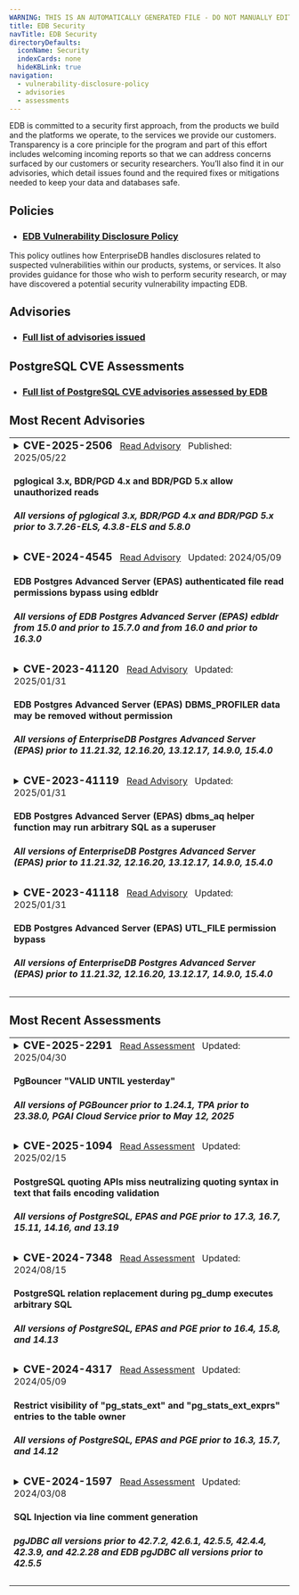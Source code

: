 ```yaml
---
WARNING: THIS IS AN AUTOMATICALLY GENERATED FILE - DO NOT MANUALLY EDIT - SEE tools/automation/generators/advisoryindex
title: EDB Security
navTitle: EDB Security
directoryDefaults:
  iconName: Security
  indexCards: none
  hideKBLink: true
navigation:
  - vulnerability-disclosure-policy
  - advisories
  - assessments
---
```


EDB is committed to a security first approach, from the products we build and the platforms we operate, to the services we provide our customers. Transparency is a core principle for the program and part of this effort includes welcoming incoming reports so that we can address concerns surfaced by our customers or security researchers. You’ll also find it in our advisories, which detail issues found and the required fixes or mitigations needed to keep your data and databases safe.

## Policies

* <h3><a href="vulnerability-disclosure-policy">EDB Vulnerability Disclosure Policy</a></h3>
This policy outlines how EnterpriseDB handles disclosures related to suspected vulnerabilities within our products, systems, or services. It also provides guidance for those who wish to perform security research, or may have discovered a potential security vulnerability impacting EDB.

## Advisories

* <h3><a href="advisories/">Full list of advisories issued</a></h3>

## PostgreSQL CVE Assessments

* <h3><a href="assessments/">Full list of PostgreSQL CVE advisories assessed by EDB</a></h3>

## Most Recent Advisories

<table class="table-bordered">


<tr><td>
<details><summary><h3 style="display:inline">CVE-2025-2506 </h3>
<span>
&nbsp;&nbsp;<a href="advisories/cve20252506">Read Advisory</a>
&nbsp;&nbsp;Published: </span><span>2025/05/22</span>
<h4>pglogical 3.x, BDR/PGD 4.x and BDR/PGD 5.x allow unauthorized reads</h4>
<h5> All versions of pglogical 3.x, BDR/PGD 4.x and BDR/PGD 5.x prior to 3.7.26-ELS, 4.3.8-ELS and 5.8.0</h5>
</summary>
<hr/>
<em>Summary:</em>&nbsp;
When pglogical attempts to replicate data, it does not verify it is using a replication connection, which means a user with CONNECT access to a database configured for replication can execute the pglogical command to obtain read access to replicated tables. When pglogical runs it should verify it is running on a replication connection but does not perform this check. This vulnerability was introduced in the pglogical 3.x codebase, which is proprietary to EDB. The same code base has been integrated into BDR/PGD 4 and 5.
<br/>
<a href="advisories/cve20252506">Read More...</a>
</details></td></tr>


<tr><td>
<details><summary><h3 style="display:inline">CVE-2024-4545 </h3>
<span>
&nbsp;&nbsp;<a href="advisories/cve20244545">Read Advisory</a>
&nbsp;&nbsp;Updated: </span><span>2024/05/09</span>
<h4>EDB Postgres Advanced Server (EPAS) authenticated file read permissions bypass using edbldr</h4>
<h5> All versions of EDB Postgres Advanced Server (EPAS) edbldr from 15.0 and prior to 15.7.0 and from 16.0 and prior to 16.3.0</h5>
</summary>
<hr/>
<em>Summary:</em>&nbsp;
All versions of EnterpriseDB Postgres Advanced Server (EPAS) from 15.0 and prior to 15.7.0 and from 16.0 and prior to 16.3.0 may allow users using <code>edbldr</code> to bypass role permissions from <code>pg_read_server_files</code>. This could allow low privilege users to read files to which they would not otherwise have access.
<br/>
<a href="advisories/cve20244545">Read More...</a>
</details></td></tr>


<tr><td>
<details><summary><h3 style="display:inline">CVE-2023-41120 </h3>
<span>
&nbsp;&nbsp;<a href="advisories/cve202341120">Read Advisory</a>
&nbsp;&nbsp;Updated: </span><span>2025/01/31</span>
<h4>EDB Postgres Advanced Server (EPAS) DBMS_PROFILER data may be removed without permission</h4>
<h5> All versions of EnterpriseDB Postgres Advanced Server (EPAS) prior to 11.21.32, 12.16.20, 13.12.17, 14.9.0, 15.4.0</h5>
</summary>
<hr/>
<em>Summary:</em>&nbsp;
An issue was discovered in EnterpriseDB Postgres Advanced Server (EPAS) before 11.21.32, 12.x before 12.16.20, 13.x before 13.12.16, 14.x before 14.9.0, and 15.x before 15.4.0. It permits an authenticated user to use DBMS_PROFILER to remove all accumulated profiling data on a system-wide basis, regardless of that user's permissions.
<br/>
<a href="advisories/cve202341120">Read More...</a>
</details></td></tr>


<tr><td>
<details><summary><h3 style="display:inline">CVE-2023-41119 </h3>
<span>
&nbsp;&nbsp;<a href="advisories/cve202341119">Read Advisory</a>
&nbsp;&nbsp;Updated: </span><span>2025/01/31</span>
<h4>EDB Postgres Advanced Server (EPAS) dbms_aq helper function may run arbitrary SQL as a superuser</h4>
<h5> All versions of EnterpriseDB Postgres Advanced Server (EPAS) prior to 11.21.32, 12.16.20, 13.12.17, 14.9.0, 15.4.0</h5>
</summary>
<hr/>
<em>Summary:</em>&nbsp;
An issue was discovered in EnterpriseDB Postgres Advanced Server (EPAS) before 11.21.32, 12.x before 12.16.20, 13.x before 13.12.16, 14.x before 14.9.0, and 15.x before 15.4.0. It contains the function _dbms_aq_move_to_exception_queue that may be used to elevate a user's privileges to superuser. This function accepts the OID of a table, and then accesses that table as the superuser by using SELECT and DML commands.
<br/>
<a href="advisories/cve202341119">Read More...</a>
</details></td></tr>


<tr><td>
<details><summary><h3 style="display:inline">CVE-2023-41118 </h3>
<span>
&nbsp;&nbsp;<a href="advisories/cve202341118">Read Advisory</a>
&nbsp;&nbsp;Updated: </span><span>2025/01/31</span>
<h4>EDB Postgres Advanced Server (EPAS) UTL_FILE permission bypass</h4>
<h5> All versions of EnterpriseDB Postgres Advanced Server (EPAS) prior to 11.21.32, 12.16.20, 13.12.17, 14.9.0, 15.4.0</h5>
</summary>
<hr/>
<em>Summary:</em>&nbsp;
An issue was discovered in EnterpriseDB Postgres Advanced Server (EPAS) before 11.21.32, 12.x before 12.16.20, 13.x before 13.12.16, 14.x before 14.9.0, and 15.x before 15.4.0. It may allow an authenticated user to bypass authorization requirements and access underlying implementation functions. When a superuser has configured file locations using CREATE DIRECTORY, these functions allow users to take a wide range of actions, including read, write, copy, rename, and delete.
<br/>
<a href="advisories/cve202341118">Read More...</a>
</details></td></tr>

</table>

## Most Recent Assessments

<table class="table-bordered">


<tr><td>
<details><summary><h3 style="display:inline"> CVE-2025-2291 </h3>
<span>
&nbsp;&nbsp;<a href="assessments/cve-2025-2291">Read Assessment</a>
&nbsp;&nbsp;Updated: </span><span>2025/04/30</span>
<h4>PgBouncer "VALID UNTIL yesterday"</h4>
<h5> All versions of PGBouncer prior to 1.24.1, TPA prior to 23.38.0, PGAI Cloud Service prior to May 12, 2025</h5>
</summary>
<hr/>
<em>Summary:</em>&nbsp;
In PgBouncer, the <code>auth_query</code> mechanism does not consider the <code>VALID UNTIL</code> attribute set in PostgreSQL for user passwords.
This oversight allows users to authenticate using expired passwords, potentially granting unauthorized access. The flaw was fixed in [PgBouncer 1.24.1](https://www.pgbouncer.org/changelog.html#pgbouncer-124x).
<br/>
<a href="assessments/cve-2025-2291">Read More...</a>
</details></td></tr>


<tr><td>
<details><summary><h3 style="display:inline"> CVE-2025-1094 </h3>
<span>
&nbsp;&nbsp;<a href="assessments/cve-2025-1094">Read Assessment</a>
&nbsp;&nbsp;Updated: </span><span>2025/02/15</span>
<h4>PostgreSQL quoting APIs miss neutralizing quoting syntax in text that fails encoding validation</h4>
<h5> All versions of PostgreSQL, EPAS and PGE prior to 17.3, 16.7, 15.11, 14.16, and 13.19</h5>
</summary>
<hr/>
<em>Summary:</em>&nbsp;
Improper neutralization of quoting syntax in PostgreSQL libpq functions <code>PQescapeLiteral()</code>, <code>PQescapeIdentifier()</code>, <code>PQescapeString()</code>, and <code>PQescapeStringConn()</code> allows a database input provider to achieve SQL injection in certain usage patterns. Specifically, SQL injection requires the application to use the function result to construct input to psql, the PostgreSQL interactive terminal. Similarly, improper neutralization of quoting syntax in PostgreSQL command line utility programs allows a source of command line arguments to achieve SQL injection when client_encoding is <code>BIG5</code> and server_encoding is one of <code>EUC_TW</code> or <code>MULE_INTERNAL</code>. Versions before PostgreSQL 17.3, 16.7, 15.11, 14.16, and 13.19 are affected.
<br/>
<a href="assessments/cve-2025-1094">Read More...</a>
</details></td></tr>


<tr><td>
<details><summary><h3 style="display:inline"> CVE-2024-7348 </h3>
<span>
&nbsp;&nbsp;<a href="assessments/cve-2024-7348">Read Assessment</a>
&nbsp;&nbsp;Updated: </span><span>2024/08/15</span>
<h4>PostgreSQL relation replacement during pg_dump executes arbitrary SQL</h4>
<h5> All versions of PostgreSQL, EPAS and PGE prior to 16.4, 15.8, and 14.13</h5>
</summary>
<hr/>
<em>Summary:</em>&nbsp;
Time-of-check Time-of-use (TOCTOU) race condition in pg_dump in PostgreSQL allows an object creator to execute arbitrary SQL functions as the user running pg_dump, which is often a superuser. The attack involves replacing another relation type with a view or foreign table. The attack requires waiting for pg_dump to start, but winning the race condition is trivial if the attacker retains an open transaction. Versions before PostgreSQL 16.4, 15.8, 14.13, 13.16, and 12.20 are affected.
<br/>
<a href="assessments/cve-2024-7348">Read More...</a>
</details></td></tr>


<tr><td>
<details><summary><h3 style="display:inline"> CVE-2024-4317 </h3>
<span>
&nbsp;&nbsp;<a href="assessments/cve-2024-4317">Read Assessment</a>
&nbsp;&nbsp;Updated: </span><span>2024/05/09</span>
<h4>Restrict visibility of "pg_stats_ext" and "pg_stats_ext_exprs" entries to the table owner</h4>
<h5> All versions of PostgreSQL, EPAS and PGE prior to 16.3, 15.7, and 14.12</h5>
</summary>
<hr/>
<em>Summary:</em>&nbsp;
Missing authorization in PostgreSQL built-in views pg_stats_ext and pg_stats_ext_exprs allows an unprivileged database user to read most common values and other statistics from CREATE STATISTICS commands of other users. The most common values may reveal column values the eavesdropper could not otherwise read or results of functions they cannot execute. Installing an unaffected version only fixes fresh PostgreSQL installations, namely those that are created with the initdb utility after installing that version. Current PostgreSQL installations will remain vulnerable until they follow the instructions in the release notes, which are provided as a convenience in the below section. Within major versions 14-16, minor versions before PostgreSQL 16.3, 15.7, and 14.12 are affected. Versions before PostgreSQL 14 are unaffected.
<br/>
<a href="assessments/cve-2024-4317">Read More...</a>
</details></td></tr>


<tr><td>
<details><summary><h3 style="display:inline"> CVE-2024-1597 </h3>
<span>
&nbsp;&nbsp;<a href="assessments/cve-2024-1597">Read Assessment</a>
&nbsp;&nbsp;Updated: </span><span>2024/03/08</span>
<h4>SQL Injection via line comment generation</h4>
<h5> pgJDBC all versions prior to 42.7.2, 42.6.1, 42.5.5, 42.4.4, 42.3.9, and 42.2.28 and EDB pgJDBC all versions prior to 42.5.5</h5>
</summary>
<hr/>
<em>Summary:</em>&nbsp;
pgjdbc, the PostgreSQL JDBC Driver, allows attacker to inject SQL if using PreferQueryMode=SIMPLE. Note this is not the default. In the default mode there is no vulnerability. A placeholder for a numeric value must be immediately preceded by a minus. There must be a second placeholder for a string value after the first placeholder; both must be on the same line. By constructing a matching string payload, the attacker can inject SQL to alter the query,bypassing the protections that parameterized queries bring against SQL Injection attacks. Versions before 42.7.2, 42.6.1, 42.5.5, 42.4.4, 42.3.9, and 42.2.28 are affected.
<br/>
<a href="assessments/cve-2024-1597">Read More...</a>
</details></td></tr>

</table>